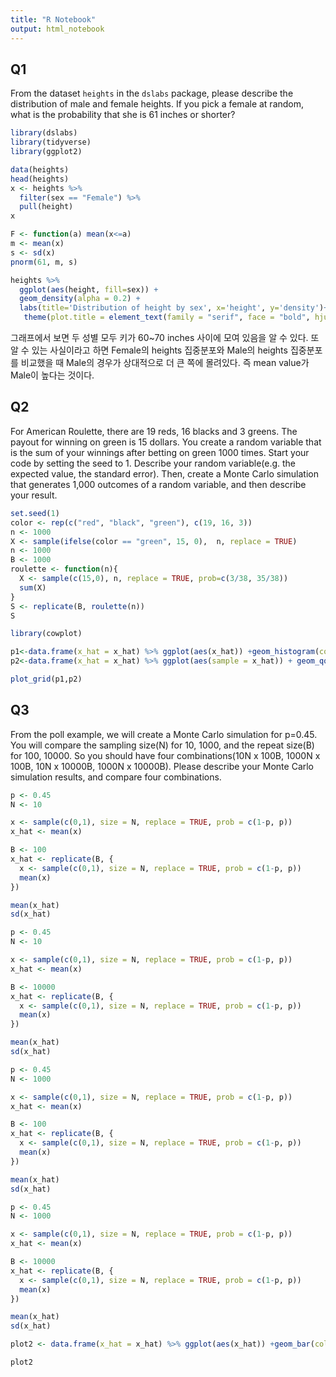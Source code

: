 ```yaml
---
title: "R Notebook"
output: html_notebook
---
```


## Q1
From the dataset `heights` in the `dslabs` package, please describe the distribution of male and female heights. If you pick a female at  random, what is the probability that she is 61 inches or shorter?
```r
library(dslabs)
library(tidyverse)
library(ggplot2)

data(heights)
head(heights)
x <- heights %>% 
  filter(sex == "Female") %>% 
  pull(height)
x

F <- function(a) mean(x<=a)
m <- mean(x)
s <- sd(x)
pnorm(61, m, s)
```

```r
heights %>% 
  ggplot(aes(height, fill=sex)) + 
  geom_density(alpha = 0.2) +
  labs(title='Distribution of height by sex', x='height', y='density')+
   theme(plot.title = element_text(family = "serif", face = "bold", hjust = 0.5, size = 12, color = "darkblue"))

```
그래프에서 보면 두 성별 모두 키가 60~70 inches 사이에 모여 있음을 알 수 있다. 또 알 수 있는 사실이라고 하면 Female의 heights 집중분포와 Male의 heights 집중분포를 비교했을 때 Male의 경우가 상대적으로 더 큰 쪽에 몰려있다. 즉 mean value가 Male이 높다는 것이다.

## Q2
For American Roulette, there are  19  reds, 16 blacks and 3 greens. The payout for winning on green is 15 dollars. You create a random variable that is the sum of your winnings after betting on green 1000 times. Start your code by setting the seed to 1. Describe your random variable(e.g. the expected value, the standard error). Then, create a Monte Carlo simulation that generates 1,000 outcomes of a random variable, and then describe your result. 
```r
set.seed(1)
color <- rep(c("red", "black", "green"), c(19, 16, 3))
n <- 1000
X <- sample(ifelse(color == "green", 15, 0),  n, replace = TRUE)
n <- 1000
B <- 1000
roulette <- function(n){
  X <- sample(c(15,0), n, replace = TRUE, prob=c(3/38, 35/38))
  sum(X)
}
S <- replicate(B, roulette(n))
S
```

```r
library(cowplot)

p1<-data.frame(x_hat = x_hat) %>% ggplot(aes(x_hat)) +geom_histogram(color = "black", fill = "gray")
p2<-data.frame(x_hat = x_hat) %>% ggplot(aes(sample = x_hat)) + geom_qq() + geom_qq_line()

plot_grid(p1,p2)
```



## Q3
From the poll example, we will create a Monte Carlo simulation for p=0.45. You will compare the sampling size(N) for 10, 1000, and the repeat size(B) for 100, 10000. So you should have four combinations(10N x 100B, 1000N x 100B, 10N x 10000B, 1000N x 10000B). Please describe your Monte Carlo simulation results, and compare four combinations. 
```r
p <- 0.45
N <- 10

x <- sample(c(0,1), size = N, replace = TRUE, prob = c(1-p, p))
x_hat <- mean(x)

B <- 100
x_hat <- replicate(B, {
  x <- sample(c(0,1), size = N, replace = TRUE, prob = c(1-p, p))
  mean(x)
})

mean(x_hat)
sd(x_hat)
```

```r
p <- 0.45
N <- 10

x <- sample(c(0,1), size = N, replace = TRUE, prob = c(1-p, p))
x_hat <- mean(x)

B <- 10000
x_hat <- replicate(B, {
  x <- sample(c(0,1), size = N, replace = TRUE, prob = c(1-p, p))
  mean(x)
})

mean(x_hat)
sd(x_hat)
```

```r
p <- 0.45
N <- 1000

x <- sample(c(0,1), size = N, replace = TRUE, prob = c(1-p, p))
x_hat <- mean(x)

B <- 100
x_hat <- replicate(B, {
  x <- sample(c(0,1), size = N, replace = TRUE, prob = c(1-p, p))
  mean(x)
})

mean(x_hat)
sd(x_hat)
```

```r
p <- 0.45
N <- 1000

x <- sample(c(0,1), size = N, replace = TRUE, prob = c(1-p, p))
x_hat <- mean(x)

B <- 10000
x_hat <- replicate(B, {
  x <- sample(c(0,1), size = N, replace = TRUE, prob = c(1-p, p))
  mean(x)
})

mean(x_hat)
sd(x_hat)
```

```r
plot2 <- data.frame(x_hat = x_hat) %>% ggplot(aes(x_hat)) +geom_bar(color = "black", fill = "white")

plot2
```